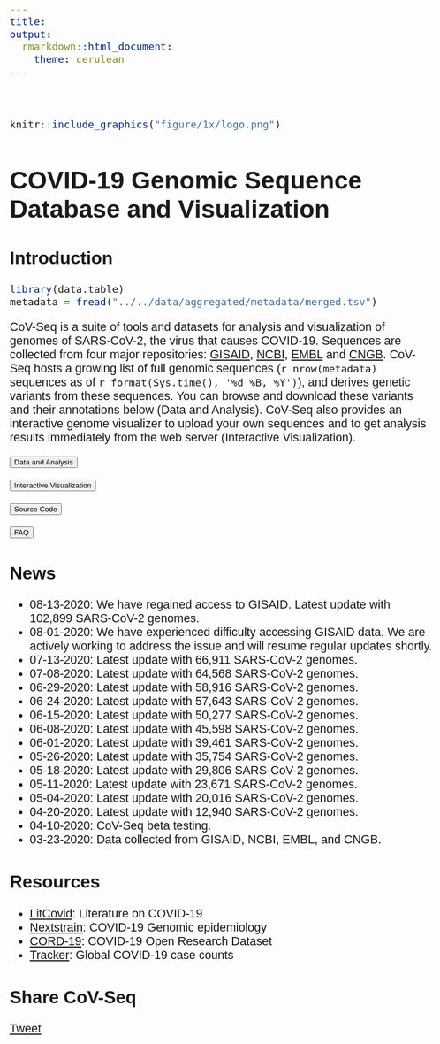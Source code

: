 ```yaml
---
title: 
output:
  rmarkdown::html_document:
    theme: cerulean
---
```


<style>
body{
  font-family: Helvetica;
  font-size: 16pt;
}
</style>

<div class="row" style="padding-top: 30px;">
<div class="col-sm-3">
```r
knitr::include_graphics("figure/1x/logo.png")
```
</div>

<div class="col-sm-9">
<h1 style="font-size:45px">COVID-19 Genomic Sequence Database and Visualization</h1>
</div>

</div>
<div class="row">

<div class="col-sm-7">
## Introduction

```r
library(data.table)
metadata = fread("../../data/aggregated/metadata/merged.tsv")
```
CoV-Seq is a suite of tools and datasets for analysis and visualization of genomes of SARS-CoV-2, the virus that causes COVID-19. Sequences are collected from four major repositories: [GISAID](https://www.gisaid.org/), [NCBI](https://www.ncbi.nlm.nih.gov/genbank/sars-cov-2-seqs/), [EMBL](https://www.ebi.ac.uk/ena/pathogens/covid-19) and [CNGB](https://db.cngb.org/virus/ncov). CoV-Seq hosts a growing list of full genomic sequences (`r nrow(metadata)` sequences as of `r format(Sys.time(), '%d %B, %Y')`), and derives genetic variants from these sequences. You can browse and download these variants and their annotations below (Data and Analysis). CoV-Seq also provides an interactive genome visualizer to upload your own sequences and to get analysis results immediately from the web server (Interactive Visualization). 


<div class="row">

<div class="col-sm-6">
<a href="http://covseq.baidu.com/browse" target="_blank"><button type="button" class="btn btn-primary btn-lg btn-block">Data and Analysis</button></a>
</div>

<div class="col-sm-6">
<a href="http://covseq.baidu.com/upload" target="_blank"><button type="button" class="btn btn-warning btn-lg btn-block">Interactive Visualization</button></a>
</div>

</div>

<div class="row">

<div class="col-sm-6">
<a href="https://github.com/boxiangliu/covseq" target="_blank"><button type="button" class="btn btn-success btn-lg btn-block">Source Code</button></a>
</div>

<div class="col-sm-6">
<a href="http://covseq.baidu.com/faq" target="_blank"><button type="button" class="btn btn-danger btn-lg btn-block">FAQ</button></a>
</div>

</div>


</div>
  
<div class="col-sm-5">

## News
- 08-13-2020: We have regained access to GISAID. Latest update with 102,899 SARS-CoV-2 genomes.
- 08-01-2020: We have experienced difficulty accessing GISAID data. We are actively working to address the issue and will resume regular updates shortly. 
- 07-13-2020: Latest update with 66,911 SARS-CoV-2 genomes.
- 07-08-2020: Latest update with 64,568 SARS-CoV-2 genomes.
- 06-29-2020: Latest update with 58,916 SARS-CoV-2 genomes.
- 06-24-2020: Latest update with 57,643 SARS-CoV-2 genomes.
- 06-15-2020: Latest update with 50,277 SARS-CoV-2 genomes.
- 06-08-2020: Latest update with 45,598 SARS-CoV-2 genomes.
- 06-01-2020: Latest update with 39,461 SARS-CoV-2 genomes.
- 05-26-2020: Latest update with 35,754 SARS-CoV-2 genomes.
- 05-18-2020: Latest update with 29,806 SARS-CoV-2 genomes.
- 05-11-2020: Latest update with 23,671 SARS-CoV-2 genomes.
- 05-04-2020: Latest update with 20,016 SARS-CoV-2 genomes. 
- 04-20-2020: Latest update with 12,940 SARS-CoV-2 genomes. 
- 04-10-2020: CoV-Seq beta testing.
- 03-23-2020: Data collected from GISAID, NCBI, EMBL, and CNGB. 

## Resources
- [LitCovid](https://www.ncbi.nlm.nih.gov/research/coronavirus/): Literature on COVID-19
- [Nextstrain](https://nextstrain.org/ncov/global): COVID-19 Genomic epidemiology
- [CORD-19](https://www.kaggle.com/allen-institute-for-ai/CORD-19-research-challenge): COVID-19 Open Research Dataset
- [Tracker](https://gisanddata.maps.arcgis.com/apps/opsdashboard/index.html#/bda7594740fd40299423467b48e9ecf6): Global COVID-19 case counts


## Share CoV-Seq

<a href="https://twitter.com/share?ref_src=twsrc%5Etfw" class="twitter-share-button" data-show-count="false">Tweet</a><script async src="https://platform.twitter.com/widgets.js" charset="utf-8"></script>

</div>
</div>


<script type="text/javascript">
  jQuery(document.links) .filter(function() { return this.hostname != window.location.hostname; }) .attr('target', '_blank');
</script>